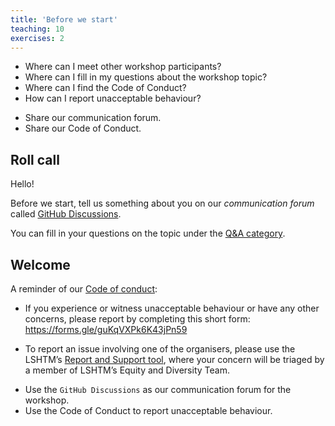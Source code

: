 ```yaml
---
title: 'Before we start'
teaching: 10
exercises: 2
---
```


:::::::::::::::::::::::::::::::::::::: questions 

- Where can I meet other workshop participants?
- Where can I fill in my questions about the workshop topic?
- Where can I find the Code of Conduct?
- How can I report unacceptable behaviour?

::::::::::::::::::::::::::::::::::::::::::::::::

::::::::::::::::::::::::::::::::::::: objectives

- Share our communication forum.
- Share our Code of Conduct.

::::::::::::::::::::::::::::::::::::::::::::::::

## Roll call

:::checklist

Hello!

Before we start, tell us something about you on our _communication forum_ called [GitHub Discussions](https://github.com/epiverse-trace/research-compendium/discussions/1).

You can fill in your questions on the topic under the [Q&A category](https://github.com/epiverse-trace/research-compendium/discussions/categories/q-a).

:::

## Welcome

:::checklist

A reminder of our [Code of conduct](https://github.com/epiverse-trace/.github/blob/main/CODE_OF_CONDUCT.md):

- If you experience or witness unacceptable behaviour or have any other concerns, please report by completing this short form:  <https://forms.gle/guKqVXPk6K43jPn59>

- To report an issue involving one of the organisers, please use the LSHTM’s [Report and Support tool](https://reportandsupport.lshtm.ac.uk/), where your concern will be triaged by a member of LSHTM’s Equity and Diversity Team.

:::


::::::::::::::::::::::::::::::::::::: keypoints 

- Use the `GitHub Discussions` as our communication forum for the workshop.
- Use the Code of Conduct to report unacceptable behaviour.

::::::::::::::::::::::::::::::::::::::::::::::::


